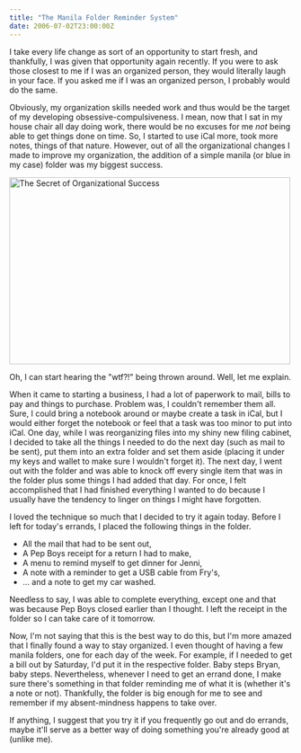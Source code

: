```yaml
---
title: "The Manila Folder Reminder System"
date: 2006-07-02T23:00:00Z
---
```


I take every life change as sort of an opportunity to start fresh, and thankfully, I was given that opportunity again recently. If you were to ask those closest to me if I was an organized person, they would literally laugh in your face. If you asked me if I was an organized person, I probably would do the same.

Obviously, my organization skills needed work and thus would be the target of my developing obsessive-compulsiveness. I mean, now that I sat in my house chair all day doing work, there would be no excuses for me *not* being able to get things done on time. So, I started to use iCal more, took more notes, things of that nature. However, out of all the organizational changes I made to improve my organization, the addition of a simple manila (or blue in my case) folder was my biggest success.

[<img src="https://static.flickr.com/55/180534545_af67755b21.jpg" width="500" height="333" alt="The Secret of Organizational Success" />][1]

Oh, I can start hearing the "wtf?!" being thrown around. Well, let me explain.

When it came to starting a business, I had a lot of paperwork to mail, bills to pay and things to purchase. Problem was, I couldn't remember them all. Sure, I could bring a notebook around or maybe create a task in iCal, but I would either forget the notebook or feel that a task was too minor to put into iCal. One day, while I was reorganizing files into my shiny new filing cabinet, I decided to take all the things I needed to do the next day (such as mail to be sent), put them into an extra folder and set them aside (placing it under my keys and wallet to make sure I wouldn't forget it). The next day, I went out with the folder and was able to knock off every single item that was in the folder plus some things I had added that day. For once, I felt accomplished that I had finished everything I wanted to do because I usually have the tendency to linger on things I might have forgotten.

I loved the technique so much that I decided to try it again today. Before I left for today's errands, I placed the following things in the folder.

*   All the mail that had to be sent out,
*   A Pep Boys receipt for a return I had to make,
*   A menu to remind myself to get dinner for Jenni,
*   A note with a reminder to get a USB cable from Fry's,
*   ... and a note to get my car washed.

Needless to say, I was able to complete everything, except one and that was because Pep Boys closed earlier than I thought. I left the receipt in the folder so I can take care of it tomorrow.

Now, I'm not saying that this is the best way to do this, but I'm more amazed that I finally found a way to stay organized. I even thought of having a few manila folders, one for each day of the week. For example, if I needed to get a bill out by Saturday, I'd put it in the respective folder. Baby steps Bryan, baby steps. Nevertheless, whenever I need to get an errand done, I make sure there's something in that folder reminding me of what it is (whether it's a note or not). Thankfully, the folder is big enough for me to see and remember if my absent-mindness happens to take over.

If anything, I suggest that you try it if you frequently go out and do errands, maybe it'll serve as a better way of doing something you're already good at (unlike me).

[1]: http://www.flickr.com/photos/avalonstar/180534545/
